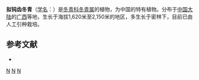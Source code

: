 {{Speciesbox 
| taxon = Ilex subcrenata
| authority = [[胡秀英|S. Y. Hu]]
}}
'''拟钝齿冬青'''（[[学名|学名]]：{{lang|la|''Ilex subcrenata''}}）是[[冬青科|冬青科]][[冬青属|冬青属]]的植物，为中国的特有植物。分布于[[中国大陆|中国大陆]]的[[广西|广西]]等地，生长于海拔1,620米至2,150米的地区，多生长于密林下，目前已由人工引种栽培。

== 参考文献 ==
<div class="references-small">
* {{cite web| url =http://www.bioinfo.cn/db05/KmzwSpecies.php?action=view&id=14220| title =拟钝齿冬青| work =《中国高等植物数据库全库》| publisher =中国科学院微生物研究所| author =昆明植物研究所| accessdate =2009-02-24| deadurl =yes| archiveurl =https://web.archive.org/web/20160305021427/http://www.bioinfo.cn/db05/KmzwSpecies.php?action=view&id=14220| archivedate =2016-03-05}}
</div>
{{Taxonbar|from=Q11077509}}

[[Category:冬青属|N]]
[[Category:中國特有植物|N]]
[[Category:广西植物|N]]